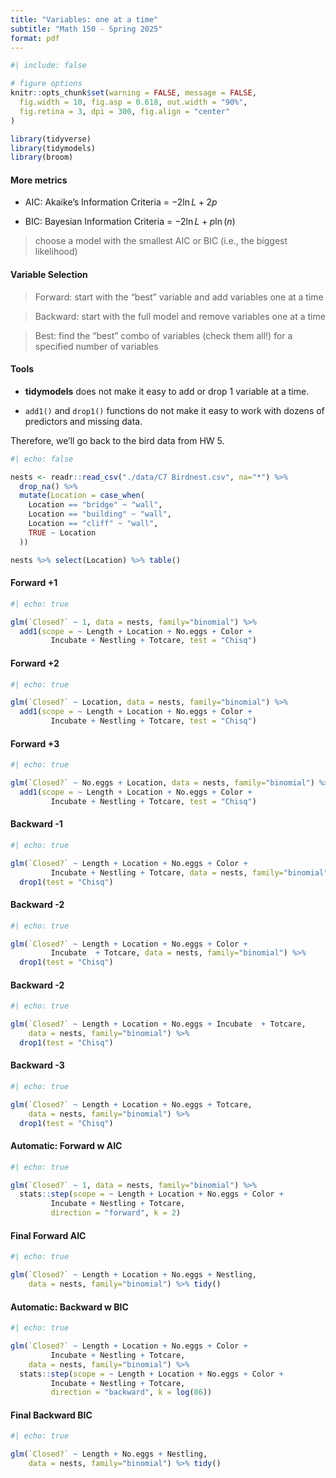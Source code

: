 ```yaml
---
title: "Variables: one at a time"
subtitle: "Math 150 - Spring 2025"
format: pdf
---
```


```r
#| include: false

# figure options
knitr::opts_chunk$set(warning = FALSE, message = FALSE,
  fig.width = 10, fig.asp = 0.618, out.width = "90%",
  fig.retina = 3, dpi = 300, fig.align = "center"
)

library(tidyverse)
library(tidymodels)
library(broom)
```

#### More metrics

* AIC: Akaike's Information Criteria = $-2\ln L + 2p$

* BIC: Bayesian Information Criteria = $-2 \ln L + p \ln(n)$

> choose a model with the smallest AIC or BIC (i.e., the biggest likelihood)

#### Variable Selection

> Forward: start with the "best" variable and add variables one at a time

> Backward: start with the full model and remove variables one at a time

> Best: find the "best" combo of variables (check them all!) for a specified number of variables

#### Tools

* **tidymodels** does not make it easy to add or drop 1 variable at a time.

* `add1()` and `drop1()` functions do not make it easy to work with dozens of predictors and missing data.

Therefore, we'll go back to the bird data from HW 5.

```r
#| echo: false

nests <- readr::read_csv("./data/C7 Birdnest.csv", na="*") %>%
  drop_na() %>%
  mutate(Location = case_when(
    Location == "bridge" ~ "wall",
    Location == "building" ~ "wall",
    Location == "cliff" ~ "wall",
    TRUE ~ Location
  )) 
```

```r
nests %>% select(Location) %>% table()
```


#### Forward +1

```r
#| echo: true

glm(`Closed?` ~ 1, data = nests, family="binomial") %>%
  add1(scope = ~ Length + Location + No.eggs + Color +
         Incubate + Nestling + Totcare, test = "Chisq")
```

#### Forward +2

```r
#| echo: true

glm(`Closed?` ~ Location, data = nests, family="binomial") %>%
  add1(scope = ~ Length + Location + No.eggs + Color +
         Incubate + Nestling + Totcare, test = "Chisq")
```


#### Forward +3

```r
#| echo: true

glm(`Closed?` ~ No.eggs + Location, data = nests, family="binomial") %>%
  add1(scope = ~ Length + Location + No.eggs + Color +
         Incubate + Nestling + Totcare, test = "Chisq")
```


#### Backward -1 

```r
#| echo: true

glm(`Closed?` ~ Length + Location + No.eggs + Color +
         Incubate + Nestling + Totcare, data = nests, family="binomial") %>%
  drop1(test = "Chisq")
```

#### Backward -2 

```r
#| echo: true

glm(`Closed?` ~ Length + Location + No.eggs + Color +
         Incubate  + Totcare, data = nests, family="binomial") %>%
  drop1(test = "Chisq")
```

#### Backward -2 

```r
#| echo: true

glm(`Closed?` ~ Length + Location + No.eggs + Incubate  + Totcare, 
    data = nests, family="binomial") %>%
  drop1(test = "Chisq")
```


#### Backward -3 

```r
#| echo: true

glm(`Closed?` ~ Length + Location + No.eggs + Totcare, 
    data = nests, family="binomial") %>%
  drop1(test = "Chisq")
```



#### Automatic: Forward w AIC

```r
#| echo: true

glm(`Closed?` ~ 1, data = nests, family="binomial") %>%
  stats::step(scope = ~ Length + Location + No.eggs + Color +
         Incubate + Nestling + Totcare, 
         direction = "forward", k = 2)

```

#### Final Forward AIC

```r
#| echo: true

glm(`Closed?` ~ Length + Location + No.eggs + Nestling,
    data = nests, family="binomial") %>% tidy()
```


#### Automatic: Backward w BIC

```r
#| echo: true

glm(`Closed?` ~ Length + Location + No.eggs + Color +
         Incubate + Nestling + Totcare,
    data = nests, family="binomial") %>%
  stats::step(scope = ~ Length + Location + No.eggs + Color +
         Incubate + Nestling + Totcare, 
         direction = "backward", k = log(86))

```


#### Final Backward BIC

```r
#| echo: true

glm(`Closed?` ~ Length + No.eggs + Nestling,
    data = nests, family="binomial") %>% tidy()
```


